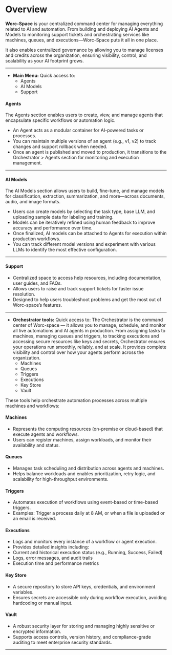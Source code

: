 # Overview

**Worc-Space** is your centralized command center for managing everything related to AI and automation. 
From building and deploying AI Agents and Models to monitoring support tickets and orchestrating services like machines, queues, and executions—Worc-Space puts it all in one place.
 
It also enables centralized governance by allowing you to manage licenses and credits across the organization, ensuring visibility, control, and scalability as your AI footprint grows.

---

- **Main Menu:** Quick access to:
  - Agents
  - AI Models
  - Support
  

#### **Agents**
The Agents section enables users to create, view, and manage agents that encapsulate specific workflows or automation logic.
- An Agent acts as a modular container for AI-powered tasks or processes.
- You can maintain multiple versions of an agent (e.g., v1, v2) to track changes and support rollback when needed.
- Once an agent is published and moved to production, it transitions to the Orchestrator > Agents section for monitoring and execution management.

---

#### **AI Models**
The AI Models section allows users to build, fine-tune, and manage models for classification, extraction, summarization, and more—across documents, audio, and image formats.
- Users can create models by selecting the task type, base LLM, and uploading sample data for labeling and training.
- Models can be iteratively refined using human feedback to improve accuracy and performance over time.
- Once finalized, AI models can be attached to Agents for execution within production workflows.
- You can track different model versions and experiment with various LLMs to identify the most effective configuration.

---

#### **Support**
- Centralized space to access help resources, including documentation, user guides, and FAQs.
- Allows users to raise and track support tickets for faster issue resolution.
- Designed to help users troubleshoot problems and get the most out of Worc-space’s features.

---

- **Orchestrator tools:** Quick access to:
The Orchestrator is the command center of Worc-space — it allows you to manage, schedule, and monitor all live automations and AI agents in production. From assigning tasks to machines, managing queues and triggers, to tracking executions and accessing secure resources like keys and secrets, Orchestrator ensures your operations run smoothly, reliably, and at scale. 
It provides complete visibility and control over how your agents perform across the organization.
    - Machines
    - Queues
    - Triggers
    - Executions
    - Key Store
    - Vault

These tools help orchestrate automation processes across multiple machines and workflows:

#### **Machines**
- Represents the computing resources (on-premise or cloud-based) that execute agents and workflows.
- Users can register machines, assign workloads, and monitor their availability and status.

#### **Queues**
- Manages task scheduling and distribution across agents and machines.
- Helps balance workloads and enables prioritization, retry logic, and scalability for high-throughput environments.

#### **Triggers**
- Automates execution of workflows using event-based or time-based triggers.
- Examples: Trigger a process daily at 8 AM, or when a file is uploaded or an email is received.

#### **Executions**
- Logs and monitors every instance of a workflow or agent execution.
- Provides detailed insights including:
- Current and historical execution status (e.g., Running, Success, Failed)
- Logs, error messages, and audit trails
- Execution time and performance metrics

#### **Key Store**
- A secure repository to store API keys, credentials, and environment variables.
- Ensures secrets are accessible only during workflow execution, avoiding hardcoding or manual input.
 

#### **Vault**
- A robust security layer for storing and managing highly sensitive or encrypted information.
- Supports access controls, version history, and compliance-grade auditing to meet enterprise security standards.

---